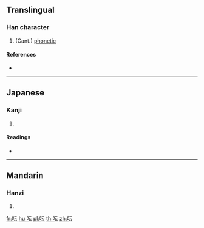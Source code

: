 {{character info/new}}
==Translingual==

===Han character===
{{Han char|rn=30|rad=口|as=04|sn=7|four=|canj=RMMI|ids=⿰口云}}

# (Cant.) [[phonetic]]

====References====
* {{Han ref|kx=0181.191|dkj=03422|hdz=10585.061|uh=544D|ud=21581}}

----

==Japanese==

===Kanji===
{{ja-kanji|grade=|rs=口04}}

# {{defn|lang=ja|sort=口04}}

====Readings====
* {{ja-readings|on=[[うん]] (un), [[ごう]] (gō), [[おん]] (on), [[ぐ]] (gu), [[いん]] (in)|kun=[[ほえる]] (hoeru)}}

----

==Mandarin==

===Hanzi===
{{cmn-hanzi|pin=[[hōng]] ([[hong1]])|wg=hung<sup>1</sup>}}

# {{defn|lang=cmn|sort=口04}}

[[fr:呍]]
[[hu:呍]]
[[pl:呍]]
[[th:呍]]
[[zh:呍]]